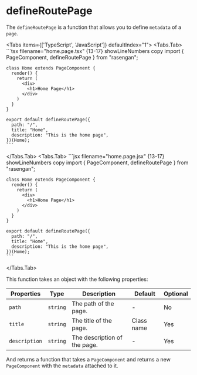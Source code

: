 
# defineRoutePage

The `defineRoutePage` is a function that allows you to define `metadata` of a `page`.

<Tabs items={['TypeScript', 'JavaScript']} defaultIndex="1">
  <Tabs.Tab>
    ```tsx filename="home.page.tsx" {13-17} showLineNumbers copy
    import { PageComponent, defineRoutePage } from "rasengan";

    class Home extends PageComponent {
      render() {
        return (
          <div>
            <h1>Home Page</h1>
          </div>
        )
      }
    }

    export default defineRoutePage({
      path: "/",
      title: "Home",
      description: "This is the home page",
    })(Home);
    ```
  </Tabs.Tab>
  <Tabs.Tab>
    ```jsx filename="home.page.jsx" {13-17} showLineNumbers copy
    import { PageComponent, defineRoutePage } from "rasengan";

    class Home extends PageComponent {
      render() {
        return (
          <div>
            <h1>Home Page</h1>
          </div>
        )
      }
    }

    export default defineRoutePage({
      path: "/",
      title: "Home",
      description: "This is the home page",
    })(Home);
    ```
  </Tabs.Tab>
</Tabs>

This function takes an object with the following properties:

| Properties    | Type     | Description                  | Default    | Optional |
|---------------|----------|------------------------------|------------|----------|
| `path`        | `string` | The path of the page.        | -          | No       |
| `title`       | `string` | The title of the page.       | Class name | Yes      |
| `description` | `string` | The description of the page. | -          | Yes      |


And returns a function that takes a `PageComponent` and returns a new `PageComponent` with the `metadata` attached to it.